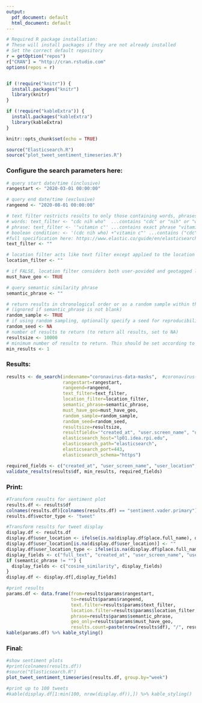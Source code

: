 ```yaml
---
output:
  pdf_document: default
  html_document: default
---
```

```r
# Required R package installation:
# These will install packages if they are not already installed
# Set the correct default repository
r = getOption("repos")
r["CRAN"] = "http://cran.rstudio.com"
options(repos = r)


if (!require("knitr")) {
  install.packages("knitr")
  library(knitr)
}

if (!require("kableExtra")) {
  install.packages("kableExtra")
  library(kableExtra)
}

knitr::opts_chunk$set(echo = TRUE)

source("Elasticsearch.R")
source("plot_tweet_sentiment_timeseries.R")
```

### Configure the search parameters here:

```r
# query start date/time (inclusive)
rangestart <- "2020-03-01 00:00:00"

# query end date/time (exclusive)
rangeend <- "2020-08-01 00:00:00"

# text filter restricts results to only those containing words, phrases, or meeting a boolean condition. This query syntax is very flexible and supports a wide variety of filter scenarios:
# words: text_filter <- "cdc nih who"  ...contains "cdc" or "nih" or "who"
# phrase: text_filter <- '"vitamin c"' ...contains exact phrase "vitamin c"
# boolean condition: <- '(cdc nih who) +"vitamin c"' ...contains ("cdc" or "nih" or "who") and exact phrase "vitamin c"
#full specification here: https://www.elastic.co/guide/en/elasticsearch/reference/current/query-dsl-simple-query-string-query.html
text_filter <- ""

# location filter acts like text filter except applied to the location of the tweet instead of its text body.
location_filter <- ""

# if FALSE, location filter considers both user-povided and geotagged locations. If TRUE, only geotagged locations are considered.
must_have_geo <- TRUE 

# query semantic similarity phrase
semantic_phrase <- ""

# return results in chronological order or as a random sample within the range
# (ignored if semantic_phrase is not blank)
random_sample <- TRUE
# if using random sampling, optionally specify a seed for reproducibility. For no seed, set to NA.
random_seed <- NA
# number of results to return (to return all results, set to NA)
resultsize <- 10000
# minimum number of results to return. This should be set according to the needs of the analysis (i.e. enough samples for statistical significance)
min_results <- 1
```

### Results:

```r
results <- do_search(indexname="coronavirus-data-masks",  #coronavirus-data-masks
                     rangestart=rangestart,
                     rangeend=rangeend,
                     text_filter=text_filter,
                     location_filter=location_filter,
                     semantic_phrase=semantic_phrase,
                     must_have_geo=must_have_geo,
                     random_sample=random_sample,
                     random_seed=random_seed,
                     resultsize=resultsize,
                     resultfields='"created_at", "user.screen_name", "user.location", "place.full_name", "place.country", "text", "full_text", "extended_tweet.full_text", "sentiment.vader.primary"',
                     elasticsearch_host="lp01.idea.rpi.edu",
                     elasticsearch_path="elasticsearch",
                     elasticsearch_port=443,
                     elasticsearch_schema="https")

required_fields <- c("created_at", "user_screen_name", "user_location", "place.full_name", "place.country", "full_text", "sentiment.vader.primary")
validate_results(results$df, min_results, required_fields)

```

### Print:
```r
#Transform results for sentiment plot
results.df <- results$df
colnames(results.df)[colnames(results.df) == "sentiment.vader.primary"] <- "sentiment"
results.df$vector_type <- "tweet"

#Transform results for tweet display
display.df <- results.df
display.df$user_location <- ifelse(is.na(display.df$place.full_name), display.df$user_location, paste(display.df$place.full_name, display.df$place.country, sep=", "))
display.df$user_location[is.na(display.df$user_location)] <- ""
display.df$user_location_type <- ifelse(is.na(display.df$place.full_name), "User", "Place")
display_fields <- c("full_text", "created_at", "user_screen_name", "user_location", "user_location_type", "sentiment")
if (semantic_phrase != "") {
  display_fields <- c("cosine_similarity", display_fields)
}
display.df <- display.df[,display_fields]

#print results
params.df <- data.frame(from=results$params$rangestart, 
                        to=results$params$rangeend,
                        text.filter=results$params$text_filter,
                        location.filter=results$params$location_filter,
                        phrase=results$params$semantic_phrase,
                        geo_only=results$params$must_have_geo,
                        results.count=paste(nrow(results$df), "/", results$total))
kable(params.df) %>% kable_styling()
```
### Final:
```r
#show sentiment plots
#print(colnames(results.df))
#source("Elasticsearch.R")
plot_tweet_sentiment_timeseries(results.df, group.by="week")

#print up to 100 tweets
#kable(display.df[1:min(100, nrow(display.df)),]) %>% kable_styling()
```